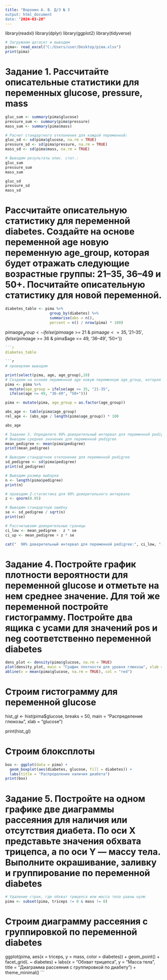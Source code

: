 ---
title: "Воронин А. В. Д/З № 3
output: html_document
date: "2024-03-28"
---
library(readxl)
library(dplyr)
library(ggplot2)
library(tidyverse)

```{r}
# Загружаем датасет и выводим
pima<- read_excel("C:/Users/user/Desktop/pima.xlsx")
print(pima)
```
# Задание 1. Рассчитайте описательные статистики для переменных glucose, pressure, mass
```{r}
gluc_sum <- summary(pima$glucose)
pressure_sum <- summary(pima$pressure)
mass_sum <- summary(pima$mass)
```
```{r}
# Расчет стандартного отклонения для каждой переменной:
gluc_sd <- sd(pima$glucose, na.rm = TRUE)
pressure_sd <- sd(pima$pressure, na.rm = TRUE)
mass_sd <- sd(pima$mass, na.rm = TRUE)
`````
```{r}
# Выводим результаты опис. стат.:
gluc_sum
pressure_sum
mass_sum

gluc_sd
pressure_sd
mass_sd
```
# Рассчитайте описательную статистику для переменной diabetes. Создайте на основе переменной age новую переменную age_group, которая будет отражать следующие возрастные группы: 21–35, 36–49 и 50+. Посчитайте описательную статистику для новой переменной.
```{r stat factor, include=TRUE}
diabetes_table <- pima %>%
                    group_by(diabetes) %>%
                    summarise(abs = n(),
                    percent = n() / nrow(pima) * 100)
```
pima$age_group <- ifelse(pima$age >= 21 & pima$age <= 35, '21–35',
                         ifelse(pima$age >= 36 & pima$age <= 49, '36–49', '50+'))

```{r stat factor, include=TRUE}
```{r stat factor, include=TRUE}
diabetes_table

```{r stat factor, include=TRUE}
# проверяем выводом
```
```{r stat factor, include=TRUE}
print(select(pima, age, age_group),10)
# Создаем на основе переменной age новую переменную age_group, которая будет отражать следующие возрастные группы: 21–35, 36–49 и 50+. Посчитайте описательную статистику для новой переменной
pima <- pima %>%
  mutate(age_group = ifelse(age <= 35, "21-35",
  ifelse(age <= 49, "36-49", "50+")))

pima <- mutate(pima, age_group = as.factor(age_group))

abs_age <- table(pima$age_group)
rel_age <- (abs_age / length(pima$age_group)) * 100

abs_age

# Задание 3. Определите 90% доверительный интервал для переменной pedigree
# Выводим среднее значение для переменной pedigree
mean_pedigree <- mean(pima$pedigree)
print(mean_pedigree)
```

```{r stat factor, include=TRUE}
# Выводим стандартное отклонение для переменной pedigree
sd_pedigree <- sd(pima$pedigree)
print(sd_pedigree)
```

```{r stat factor, include=TRUE}
# Выводим размер выборки
n <- length(pima$pedigree)
print(n)

# проводим Z-статистика для 90% доверительного интервала
z <- qnorm(0.95)

# Выводим стандартную ошибку
se <- sd_pedigree / sqrt(n)
print(se)

# Рассчитываем доверительные границы
ci_low <- mean_pedigree - z * se
ci_up <- mean_pedigree + z * se

cat("  90% доверительный интервал для переменной pedigree:", ci_low, "-", ci_up)
```
# Задание 4. Постройте график плотности вероятности для переменной glucose и отметьте на нем среднее значение. Для той же переменной постройте гистограмму. Постройте два ящика с усами для значений pos и neg соответственно переменной diabetes

```{r}
dens_plot <- density(pima$glucose, na.rm = TRUE)
plot(density_plot, main = "График плотности для уровня глюкозы", xlab = "Уровень глюкозы")
abline(v = mean(pima$glucose, na.rm = TRUE), col = "red")
```
# Строим гистограмму для переменной glucose
hist_gl <- hist(pima$glucose,
  breaks = 50,
  main = "Распределение глюкозы",
  xlab = "glucose")

print(hist_gl)

# Строим блоксплоты
```{r boxplot, include=TRUE}
box <- ggplot(data = pima) +
  geom_boxplot(aes(diabetes, glucose, fill = diabetes)) +
  labs(title = "Распределение наличия диабета")
print(box)
```
# Задание 5. Постройте на одном графике две диаграммы рассеяния для наличия или отсутствия диабета. По оси X представьте значения обхвата трицепса, а по оси Y — массу тела. Выполните окрашивание, заливку и группирование по переменной diabetes

```{r}
# Удаление строк, где обхват трицепса или масса тела равны нулю
pima <- subset(pima, triceps != 0 & mass != 0)
```

# Строим диаграмму рассеяния с группировкой по переменной diabetes
ggplot(pima, aes(x = triceps, y = mass, color = diabetes)) +
  geom_point() + 
  facet_grid(. ~ diabetes) + 
  labs(x = "Обхват трицепса", y = "Масса тела", title = "Диаграмма рассеяния с группировкой по диабету") +
  theme_minimal() 
```

